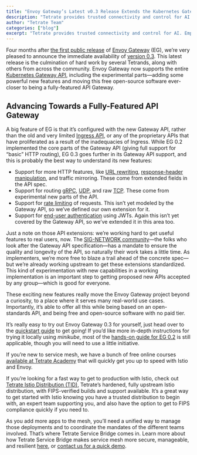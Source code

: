 ```yaml
---
title: "Envoy Gateway’s Latest v0.3 Release Extends the Kubernetes Gateway API"
description: "Tetrate provides trusted connectivity and control for AI. Empower developers while safeguarding the business. Built atop the proven Envoy proxy & Envoy AI Gateway."
author: "Tetrate Team"
categories: ["blog"]
excerpt: "Tetrate provides trusted connectivity and control for AI. Empower developers while safeguarding the business. Built atop the proven Envoy proxy & Envoy AI Gateway."
---
```


Four months after [the first public release](/blog/gateway-to-the-future-the-new-gateway-api-and-envoy-gateway-0-2/) of [Envoy Gateway](https://github.com/envoyproxy/gateway) (EG), we’re very pleased to announce the immediate availability of [version 0.3](https://github.com/envoyproxy/gateway/releases/tag/v0.3.0). This latest release is the culmination of hard work by several Tetrands, along with others from across the community. Envoy Gateway now supports the entire [Kubernetes Gateway API](https://gateway-api.sigs.k8s.io/), including the experimental parts—adding some powerful new features and moving this free open-source software ever-closer to being a fully-featured API Gateway.

## [](#advancing-towards-a-fully-featured-api-gateway)Advancing Towards a Fully-Featured API Gateway

A big feature of EG is that it’s configured with the new Gateway API, rather than the old and very limited [Ingress API](https://kubernetes.io/docs/concepts/services-networking/ingress/), or any of the proprietary APIs that have proliferated as a result of the inadequacies of Ingress. While EG 0.2 implemented the core parts of the Gateway API (giving full support for “basic” HTTP routing), EG 0.3 goes further in its Gateway API support, and this is probably the best way to understand its new features:

*   Support for more HTTP features, like [URL rewriting](https://gateway.envoyproxy.io/v0.3/user/http-urlrewrite/), [response-header manipulation](https://gateway.envoyproxy.io/v0.3/user/http-response-headers/), and traffic mirroring. These come from extended fields in the API spec.
*   Support for routing [gRPC](https://gateway.envoyproxy.io/v0.3/user/grpc-routing/), [UDP](https://gateway.envoyproxy.io/v0.3/user/udp-routing/), and raw [TCP](https://gateway.envoyproxy.io/v0.3/user/tcp-routing/). These come from experimental new parts of the API.
*   Support for [rate limiting](https://gateway.envoyproxy.io/v0.3/user/rate-limit/) of requests. This isn’t yet modeled by the Gateway API, so we’ve defined our own extension for it.
*   Support for [end-user authentication](https://gateway.envoyproxy.io/v0.3/user/authn) using JWTs. Again this isn’t yet covered by the Gateway API, so we’ve extended it in this area too.

Just a note on those API extensions: we’re working hard to get useful features to real users, now. The [SIG-NETWORK community](https://github.com/kubernetes/community/tree/master/sig-network)—the folks who look after the Gateway API specification—has a mandate to ensure the quality and longevity of the API, so naturally their work takes a little time. As implementers, we’re more free to blaze a trail ahead of the concrete spec—but we’re already working upstream to get these extensions standardized. This kind of experimentation with new capabilities in a working implementation is an important step to getting proposed new APIs accepted by any group—which is good for everyone.

These exciting new features really move the Envoy Gateway project beyond a curiosity, to a place where it serves many real-world use cases. Importantly, it’s able to offer all this while being based on an open-standards API, and being free and open-source software with no paid tier.

It’s really easy to try out Envoy Gateway 0.3 for yourself, just head over to the [quickstart guide](https://gateway.envoyproxy.io/v0.3/user/quickstart/) to get going! If you’d like more in-depth instructions for trying it locally using _minikube_, most of the [hands-on guide for EG 0.2](/blog/hands-on-with-the-gateway-api-using-envoy-gateway-0-2/) is still applicable, though you will need to use a little initiative.

If you’re new to service mesh, we have a bunch of free online courses [available at Tetrate Academy](https://tetr8.io/academy) that will quickly get you up to speed with Istio and Envoy.

If you’re looking for a fast way to get to production with Istio, check out [Tetrate Istio Distribution (TID)](https://tetr8.io/tid), Tetrate’s hardened, fully upstream Istio distribution, with FIPS-verified builds and support available. It’s a great way to get started with Istio knowing you have a trusted distribution to begin with, an expert team supporting you, and also have the option to get to FIPS compliance quickly if you need to.

As you add more apps to the mesh, you’ll need a unified way to manage those deployments and to coordinate the mandates of the different teams involved. That’s where Tetrate Service Bridge comes in. Learn more about how Tetrate Service Bridge makes service mesh more secure, manageable, and resilient [here](https://tetr8.io/tsb), or [contact us for a quick demo](/contact-us/).